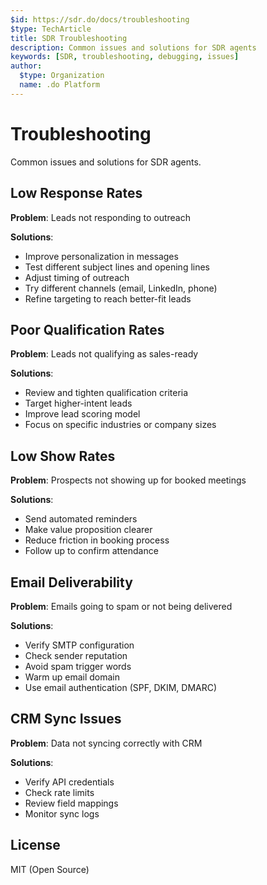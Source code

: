 ```yaml
---
$id: https://sdr.do/docs/troubleshooting
$type: TechArticle
title: SDR Troubleshooting
description: Common issues and solutions for SDR agents
keywords: [SDR, troubleshooting, debugging, issues]
author:
  $type: Organization
  name: .do Platform
---
```


# Troubleshooting

Common issues and solutions for SDR agents.

## Low Response Rates

**Problem**: Leads not responding to outreach

**Solutions**:

- Improve personalization in messages
- Test different subject lines and opening lines
- Adjust timing of outreach
- Try different channels (email, LinkedIn, phone)
- Refine targeting to reach better-fit leads

## Poor Qualification Rates

**Problem**: Leads not qualifying as sales-ready

**Solutions**:

- Review and tighten qualification criteria
- Target higher-intent leads
- Improve lead scoring model
- Focus on specific industries or company sizes

## Low Show Rates

**Problem**: Prospects not showing up for booked meetings

**Solutions**:

- Send automated reminders
- Make value proposition clearer
- Reduce friction in booking process
- Follow up to confirm attendance

## Email Deliverability

**Problem**: Emails going to spam or not being delivered

**Solutions**:

- Verify SMTP configuration
- Check sender reputation
- Avoid spam trigger words
- Warm up email domain
- Use email authentication (SPF, DKIM, DMARC)

## CRM Sync Issues

**Problem**: Data not syncing correctly with CRM

**Solutions**:

- Verify API credentials
- Check rate limits
- Review field mappings
- Monitor sync logs

## License

MIT (Open Source)

